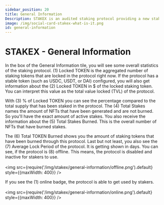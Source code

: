 ```yaml
---
sidebar_position: 20
title: General Information
Description: STAKEX is an audited staking protocol providing a new staking methodology, powered by the DEGENX Ecosystem. It's a deployable protocol for projects based on EVM networks like Ethereum, Binance Smart Chain, Base, Arbitrum, Avalanche, and more
image: /img/social-card-stakex-what-is-it.png
id: general-information
---
```


# STAKEX - General Information

In the box of the General Information tile, you will see some overall statistics of the staking protocol. (1) Locked TOKEN is the aggregated number of staking tokens that are locked in the protocol right now. If the protocol has a stable token (such as USDC, USDT, or DAI) configured, you will also get information about the (2) Locked TOKEN in $ of the locked staking token. You can interpret this value as the total value locked (TVL) of the protocol.  
  
With (3) % of Locked TOKEN you can see the percentage compared to the total supply that has been staked in the protocol. The (4) Total Stakes names the amount of NFTs that have been generated and are not burned. So you'll have the exact amount of active stakes. You also receive the information about the (5) Total Stakes Burned. This is the overall number of NFTs that have burned stakes. 

The (6) Total TOKEN Burned shows you the amount of staking tokens that have been burned through this protocol. Last but not least, you also see the (7) Average Lock Period of the protocol. It is getting shown in days. You can see, if the protocol is (8) offline. This means, the protocol is disabled and inactive for stakers to use. <br /><br /><img src={require('/img/stakex/general-information/offline.png').default} style={{maxWidth: 400}} />

If you see the (1) online badge, the protocol is able to get used by stakers. <br /><br /><img src={require('/img/stakex/general-information/online.png').default} style={{maxWidth: 400}} />
